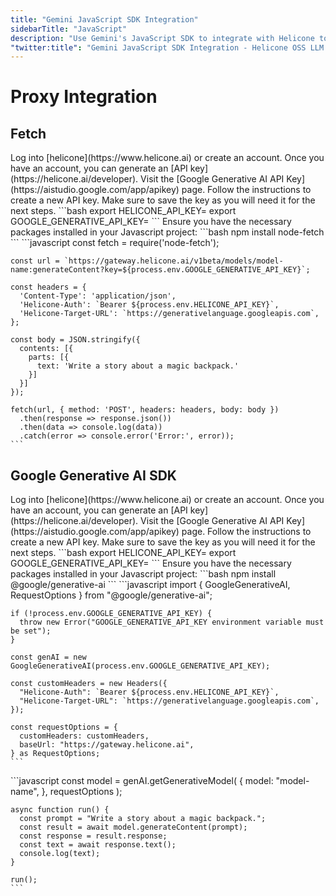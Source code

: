```yaml
---
title: "Gemini JavaScript SDK Integration"
sidebarTitle: "JavaScript"
description: "Use Gemini's JavaScript SDK to integrate with Helicone to log your Gemini AI usage."
"twitter:title": "Gemini JavaScript SDK Integration - Helicone OSS LLM Observability"
---
```


# Proxy Integration

## Fetch

<Steps>
  <Step title="Create an account + Generate an API Key">
    Log into [helicone](https://www.helicone.ai) or create an account. Once you have an account, you
    can generate an [API key](https://helicone.ai/developer).
  </Step>
  <Step title="Create Google Generative AI API Key">
    Visit the [Google Generative AI API Key](https://aistudio.google.com/app/apikey) page.
    Follow the instructions to create a new API key. Make sure to save the key as you will need it for the next steps.
  </Step>
  <Step title="Set API keys as environment variables">
    ```bash
    export HELICONE_API_KEY=<your Helicone API key>
    export GOOGLE_GENERATIVE_API_KEY=<your Google Generative AI API key>
    ```
  </Step>
  <Step title="Install necessary packages">
    Ensure you have the necessary packages installed in your Javascript project:
    ```bash
    npm install node-fetch
    ```
  </Step>
  <Step title="Send a request using fetch">
    ```javascript
    const fetch = require('node-fetch');

    const url = `https://gateway.helicone.ai/v1beta/models/model-name:generateContent?key=${process.env.GOOGLE_GENERATIVE_API_KEY}`;

    const headers = {
      'Content-Type': 'application/json',
      'Helicone-Auth': `Bearer ${process.env.HELICONE_API_KEY}`,
      'Helicone-Target-URL': `https://generativelanguage.googleapis.com`,
    };

    const body = JSON.stringify({
      contents: [{
        parts: [{
          text: 'Write a story about a magic backpack.'
        }]
      }]
    });

    fetch(url, { method: 'POST', headers: headers, body: body })
      .then(response => response.json())
      .then(data => console.log(data))
      .catch(error => console.error('Error:', error));
    ```

  </Step>
</Steps>

## Google Generative AI SDK

<Steps>
  <Step title="Create an account + Generate an API Key">
    Log into [helicone](https://www.helicone.ai) or create an account. Once you have an account, you
    can generate an [API key](https://helicone.ai/developer).
  </Step>
  <Step title="Create Google Generative AI API Key">
    Visit the [Google Generative AI API Key](https://aistudio.google.com/app/apikey) page.
    Follow the instructions to create a new API key. Make sure to save the key as you will need it for the next steps.
  </Step>
  <Step title="Set API keys as environment variables">
    ```bash
    export HELICONE_API_KEY=<your Helicone API key>
    export GOOGLE_GENERATIVE_API_KEY=<your Google Generative AI API key>
    ```
  </Step>
  <Step title="Install necessary packages">
    Ensure you have the necessary packages installed in your Javascript project:
    ```bash
    npm install @google/generative-ai
    ```
  </Step>
  <Step title="Import GoogleGenerativeAI and configure the client">
    ```javascript
    import { GoogleGenerativeAI, RequestOptions } from "@google/generative-ai";

    if (!process.env.GOOGLE_GENERATIVE_API_KEY) {
      throw new Error("GOOGLE_GENERATIVE_API_KEY environment variable must be set");
    }

    const genAI = new GoogleGenerativeAI(process.env.GOOGLE_GENERATIVE_API_KEY);

    const customHeaders = new Headers({
      "Helicone-Auth": `Bearer ${process.env.HELICONE_API_KEY}`,
      "Helicone-Target-URL": `https://generativelanguage.googleapis.com`,
    });

    const requestOptions = {
      customHeaders: customHeaders,
      baseUrl: "https://gateway.helicone.ai",
    } as RequestOptions;
    ```

  </Step>
  <Step title="Get the generative model and generate content">
    ```javascript
    const model = genAI.getGenerativeModel(
      {
        model: "model-name",
      },
      requestOptions
    );

    async function run() {
      const prompt = "Write a story about a magic backpack.";
      const result = await model.generateContent(prompt);
      const response = result.response;
      const text = await response.text();
      console.log(text);
    }

    run();
    ```

  </Step>
</Steps>
